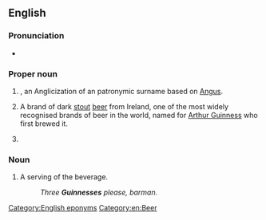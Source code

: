 ==English==

===Pronunciation===
* {{IPA|en|/ˈɡɪnɪs/}}

===Proper noun===
{{en-proper noun|Guinness}}

# {{lb|en|countable}} {{surname|en|from=Irish|nodot=1}}, an Anglicization of an {{etyl|ga|en}} patronymic surname based on [[Angus]].
# {{lb|en|uncountable}} A brand of dark [[stout]] [[beer]] from Ireland, one of the most widely recognised brands of beer in the world, named for [[w:Arthur Guinness|Arthur Guinness]] who first brewed it.
# {{w|Guinness World Records}}

===Noun===
{{en-noun}}

# {{lb|en|countable}} A serving of the beverage.
#: ''Three '''Guinnesses''' please, barman.''

[[Category:English eponyms]]
[[Category:en:Beer]]